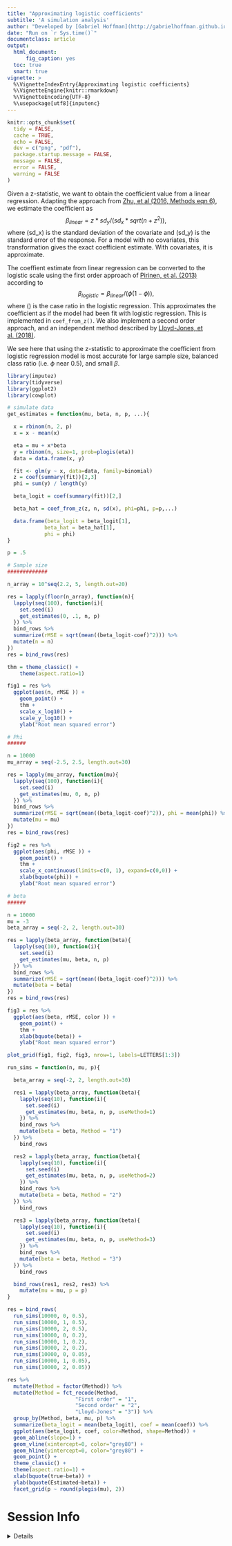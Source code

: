 ```yaml
---
title: "Approximating logistic coefficients"
subtitle: 'A simulation analysis'
author: "Developed by [Gabriel Hoffman](http://gabrielhoffman.github.io/)"
date: "Run on `r Sys.time()`"
documentclass: article
output: 
  html_document:
      fig_caption: yes
  toc: true
  smart: true
vignette: >
  %\VignetteIndexEntry{Approximating logistic coefficients}
  %\VignetteEngine{knitr::rmarkdown}
  %\VignetteEncoding{UTF-8}
  %\usepackage[utf8]{inputenc}
---
```



```r
knitr::opts_chunk$set(
  tidy = FALSE,
  cache = TRUE,
  echo = FALSE,
  dev = c("png", "pdf"),
  package.startup.message = FALSE,
  message = FALSE,
  error = FALSE,
  warning = FALSE
)
``` 

Given a z-statistic, we want to obtain the coefficient value from a linear regression. Adapting the approach from [Zhu, et al (2016, Methods eqn 6)](https://doi.org/10.1038/ng.3538), we estimate the coefficient as $$\beta_{linear} = z * sd_y / (sd_x*sqrt(n + z^2)),$$ where \(sd_x\) is the standard deviation of the covariate and \(sd_y\) is the standard error of the response. For a model with no covariates, this transformation gives the exact coefficient estimate. With covariates, it is approximate.

The coeffient estimate from linear regression can be converted to the logistic scale using the first order approach of [Pirinen, et al. (2013)](https://doi.org/10.1214/12-AOAS586) according to $$\beta_{logistic} = \beta_{linear} / (\phi(1-\phi)),$$ where \(\phi\) is the case ratio in the logistic regression. This approximates the coefficient as if the model had been fit with logistic regression.  This is implemented in `coef_from_z()`.  We also implement a second order approach, and an independent method described by [Lloyd-Jones, et al. (2018)](https://doi.org/10.1534/genetics.117.300360).

We see here that using the z-statistic to approximate the coefficient from logistic regression model is most accurate for large sample size, balanced class ratio (i.e. $\phi$ near 0.5), and small $\beta$. 

```r
library(imputez)
library(tidyverse)
library(ggplot2)
library(cowplot)

# simulate data
get_estimates = function(mu, beta, n, p, ...){

  x = rbinom(n, 2, p)
  x = x - mean(x)

  eta = mu + x*beta
  y = rbinom(n, size=1, prob=plogis(eta))
  data = data.frame(x, y)

  fit <- glm(y ~ x, data=data, family=binomial)
  z = coef(summary(fit))[2,3]
  phi = sum(y) / length(y)

  beta_logit = coef(summary(fit))[2,]

  beta_hat = coef_from_z(z, n, sd(x), phi=phi, p=p,...)

  data.frame(beta_logit = beta_logit[1], 
            beta_hat = beta_hat[1],
            phi = phi)
}
```

```r
p = .5

# Sample size
#############

n_array = 10^seq(2.2, 5, length.out=20)

res = lapply(floor(n_array), function(n){
  lapply(seq(100), function(i){
    set.seed(i)
    get_estimates(0, .1, n, p)
  }) %>%
  bind_rows %>%
  summarize(rMSE = sqrt(mean((beta_logit-coef)^2))) %>%
  mutate(n = n)
})
res = bind_rows(res)

thm = theme_classic() +
    theme(aspect.ratio=1)

fig1 = res %>%
  ggplot(aes(n, rMSE )) +
    geom_point() +
    thm +
    scale_x_log10() +
    scale_y_log10() +
    ylab("Root mean squared error")
```


```r
# Phi
######

n = 10000
mu_array = seq(-2.5, 2.5, length.out=30)

res = lapply(mu_array, function(mu){
  lapply(seq(100), function(i){
    set.seed(i)
    get_estimates(mu, 0, n, p)
  }) %>%
  bind_rows %>%
  summarize(rMSE = sqrt(mean((beta_logit-coef)^2)), phi = mean(phi)) %>%
  mutate(mu = mu)
})
res = bind_rows(res)

fig2 = res %>%
  ggplot(aes(phi, rMSE )) +
    geom_point() +
    thm +
    scale_x_continuous(limits=c(0, 1), expand=c(0,0)) +
    xlab(bquote(phi)) +
    ylab("Root mean squared error")
```


```r
# beta
######

n = 10000
mu = -3
beta_array = seq(-2, 2, length.out=30)

res = lapply(beta_array, function(beta){
  lapply(seq(10), function(i){
    set.seed(i)
    get_estimates(mu, beta, n, p)
  }) %>%
  bind_rows %>%
  summarize(rMSE = sqrt(mean((beta_logit-coef)^2))) %>%
  mutate(beta = beta)
})
res = bind_rows(res)

fig3 = res %>%
  ggplot(aes(beta, rMSE, color )) +
    geom_point() +
    thm +
    xlab(bquote(beta)) +
    ylab("Root mean squared error")
```


```r
plot_grid(fig1, fig2, fig3, nrow=1, labels=LETTERS[1:3])
```


```r
run_sims = function(n, mu, p){

  beta_array = seq(-2, 2, length.out=30)

  res1 = lapply(beta_array, function(beta){
    lapply(seq(10), function(i){
      set.seed(i)
      get_estimates(mu, beta, n, p, useMethod=1)
    }) %>%
    bind_rows %>%
    mutate(beta = beta, Method = "1")
  }) %>%
    bind_rows

  res2 = lapply(beta_array, function(beta){
    lapply(seq(10), function(i){
      set.seed(i)
      get_estimates(mu, beta, n, p, useMethod=2)
    }) %>%
    bind_rows %>%
    mutate(beta = beta, Method = "2")
  }) %>%
    bind_rows

  res3 = lapply(beta_array, function(beta){
    lapply(seq(10), function(i){
      set.seed(i)
      get_estimates(mu, beta, n, p, useMethod=3)
    }) %>%
    bind_rows %>%
    mutate(beta = beta, Method = "3")
  }) %>%
    bind_rows

  bind_rows(res1, res2, res3) %>%
    mutate(mu = mu, p = p)
}

res = bind_rows(
  run_sims(10000, 0, 0.5),
  run_sims(10000, 1, 0.5),
  run_sims(10000, 2, 0.5),
  run_sims(10000, 0, 0.2),
  run_sims(10000, 1, 0.2),
  run_sims(10000, 2, 0.2),
  run_sims(10000, 0, 0.05),
  run_sims(10000, 1, 0.05),
  run_sims(10000, 2, 0.05))
```

```r
res %>%
  mutate(Method = factor(Method)) %>%
  mutate(Method = fct_recode(Method, 
                      "First order" = "1", 
                      "Second order" = "2", 
                      "Lloyd-Jones" = "3")) %>% 
  group_by(Method, beta, mu, p) %>%
  summarize(beta_logit = mean(beta_logit), coef = mean(coef)) %>%
  ggplot(aes(beta_logit, coef, color=Method, shape=Method)) +
  geom_abline(slope=1) +
  geom_vline(xintercept=0, color="grey80") +
  geom_hline(yintercept=0, color="grey80") +
  geom_point() +
  theme_classic() +
  theme(aspect.ratio=1) +
  xlab(bquote(true~beta)) +
  ylab(bquote(Estimated~beta)) +
  facet_grid(p ~ round(plogis(mu), 2))
```


# Session Info
<details>
```r
sessionInfo()
```
</details>





